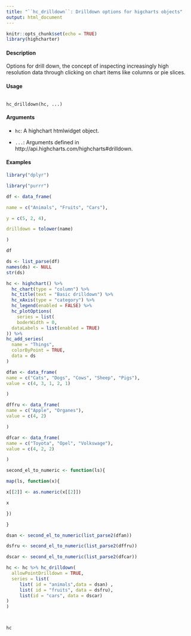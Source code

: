 ---
title: "``hc_drilldown``: Drilldown options for higcharts objects"
output: html_document
---

```{r setup, include=FALSE}

knitr::opts_chunk$set(echo = TRUE)
library(highcharter)
```



#### Description 

Options for drill down, the concept of inspecting increasingly high resolution data through clicking on chart items like columns or pie slices.

#### Usage
<pre><code>
hc_drilldown(hc, ...)
</code></pre>

#### Arguments 

* ``hc ``: A highchart htmlwidget object.

* ``...``: Arguments defined in http://api.highcharts.com/highcharts#drilldown.

#### Examples
```{r}
library("dplyr")

library("purrr")

df <- data_frame(

name = c("Animals", "Fruits", "Cars"),

y = c(5, 2, 4),

drilldown = tolower(name)

)

df
```

```{r}
ds <- list_parse(df)
names(ds) <- NULL
str(ds)

hc <- highchart() %>%
  hc_chart(type = "column") %>%
  hc_title(text = "Basic drilldown") %>%
  hc_xAxis(type = "category") %>%
  hc_legend(enabled = FALSE) %>%
  hc_plotOptions(
    series = list(
    boderWidth = 0,
  dataLabels = list(enabled = TRUE)
)) %>%
hc_add_series(
  name = "Things",
  colorByPoint = TRUE,
  data = ds
)
```

```{r}


dfan <- data_frame(
name = c("Cats", "Dogs", "Cows", "Sheep", "Pigs"),
value = c(4, 3, 1, 2, 1)

)

dffru <- data_frame(
name = c("Apple", "Organes"),
value = c(4, 2)

)

dfcar <- data_frame(
name = c("Toyota", "Opel", "Volkswage"),
value = c(4, 2, 2)

)

second_el_to_numeric <- function(ls){

map(ls, function(x){

x[[2]] <- as.numeric(x[[2]])

x

})

}
```
```{r}
dsan <- second_el_to_numeric(list_parse2(dfan))

dsfru <- second_el_to_numeric(list_parse2(dffru))

dscar <- second_el_to_numeric(list_parse2(dfcar))
```

```{r}
hc <- hc %>% hc_drilldown(
  allowPointDrilldown = TRUE,
  series = list(
     list( id = "animals",data = dsan) ,
     list( id = "fruits", data = dsfru),
     list(id = "cars", data = dscar)
)
)



hc
```
